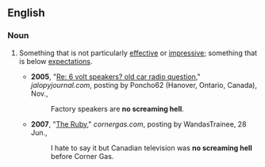 ==English==

===Noun===
{{en-noun|sg=[[no]] [[screaming]] [[hell]]|-}}

#{{context|mainly|Canada|idiom}} Something that is not particularly [[effective]] or [[impressive]]; something that is below [[expectations]].
#*'''2005''', "[http://www.jalopyjournal.com/forum/showthread.php?t=105379 Re: 6 volt speakers? old car radio question]," ''jalopyjournal.com'', posting by Poncho62 (Hanover, Ontario, Canada), Nov.,
#*:Factory speakers are '''no screaming hell'''.
#*'''2007''', "[http://www.cornergas.com/ruby/?topic=1767&offset=20&sort=asc The Ruby]," ''cornergas.com'', posting by WandasTrainee, 28 Jun.,
#*:I hate to say it but Canadian television was '''no screaming hell''' before Corner Gas.